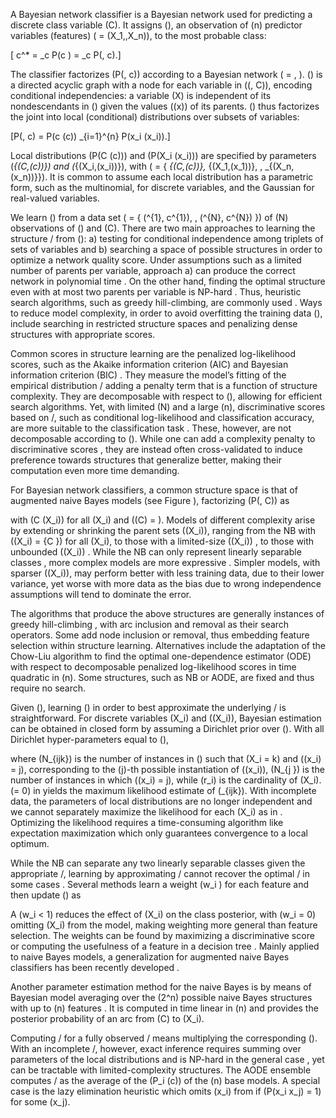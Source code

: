\section{Background}\label{background}

\label{sec:bcground}

\subsection{Bayesian network
classifiers}\label{bayesian-network-classifiers}

\label{bayesian-networks} A Bayesian network classifier is a Bayesian
network used for predicting a discrete class variable \(C\). It assigns
\(\mathbf{x}\), an observation of \(n\) predictor variables (features)
\(\mathbf{X} = (X_1,\ldots,X_n\)), to the most probable class:

\[ c^* = \argmax_c P(c \mid \mathbf{x}) = \argmax_c P(\mathbf{x}, c).\]

\noindent The classifier factorizes \(P(\mathbf{x}, c)\) according to a
Bayesian network
\(\mathcal{B} = \langle \mathcal{G}, \boldsymbol{ \theta } \rangle\).
\(\mathcal{G}\) is a directed acyclic graph with a node for each 
variable in \((\mathbf{X}, C)\), encoding conditional independencies: a
variable \(X\) is independent of its nondescendants in \(\mathcal{G}\)
given the values \(\mathbf{pa}(x)\) of its parents. \(\mathcal{G}\) thus
factorizes the joint into local (conditional) distributions over subsets
of variables:

\[P(\mathbf{x}, c) = P(c \mid \mathbf{pa}(c)) \prod_{i=1}^{n} P(x_i \mid \mathbf{pa}(x_i)).\]

\noindent Local distributions \(P(C \mid \mathbf{pa}(c))\) and \(P(X_i \mid \mathbf{pa}(x_i))\) are specified by parameters \(\boldsymbol{ \theta }_{(C,\mathbf{pa}(c))}\) and \(\boldsymbol{ \theta }_{(X_i,\mathbf{pa}(x_i))}\), with \(\boldsymbol{ \theta } = \{ \boldsymbol{ \theta }_{(C,\mathbf{pa}(c))}, \boldsymbol{ \theta }_{(X_1,\mathbf{pa}(x_1))}, \ldots, \boldsymbol{ \theta }_{(X_n,\mathbf{pa}(x_n))}\}\). It is common to assume each local distribution has a parametric form, such as the multinomial, for discrete variables, and the Gaussian for real-valued variables.

\subsection{Learning structure}\label{learning-structure}

\label{sec:bkg:learning} We learn \(\mathcal{B}\) from a data set
\(\mathcal{D} = \{ (\mathbf{x}^{1}, c^{1}), \ldots, (\mathbf{x}^{N}, c^{N}) \}\)
of \(N\) observations of \(\mathbf{X}\) and \(C\). There are two main
approaches to learning the structure \gstuc/ from \(\mathcal{D}\): a)
testing for conditional independence among triplets of sets of variables and b)
searching a space of possible structures in order to optimize a network
quality score. Under assumptions such as a limited number of parents per
variable, approach a) can produce the correct network in polynomial time
\citep{cheng-greiner02,Tsamardinos2003a}. On the other hand, finding the
optimal structure even with at most two parents per variable is NP-hard
\citep{Chickering2004}. Thus, heuristic search algorithms, such as
greedy hill-climbing, are commonly used \citep[see e.g.,][]{Koller2009}.
Ways to reduce model complexity, in order to avoid overfitting the
training data \(\mathcal{D}\), include searching in restricted structure
spaces and penalizing dense structures with appropriate scores.

Common scores in structure learning are the penalized log-likelihood
scores, such as the Akaike information criterion (AIC) \citep{Akaike74}
and Bayesian information criterion (BIC) \citep{Schwarz1978}. They
measure the model's fitting of the empirical distribution \pcxemp/
adding a penalty term that is a function of structure complexity. They
are decomposable with respect to \(\mathcal{G}\), allowing for efficient
search algorithms. Yet, with limited \(N\) and a large \(n\),
discriminative scores based on \pcgx/, such as conditional
log-likelihood and classification accuracy, are more suitable to the
classification task \citep{Friedman1997}. These, however, are not
decomposable according to \(\mathcal{G}\). While one can add a
complexity penalty to discriminative scores
\citep[e.g.,][]{grossman2004}, they are instead often cross-validated to
induce preference towards structures that generalize better, making
their computation even more time demanding.

For Bayesian network classifiers, a common \citep[see][]{Bielza14}
structure space is that of augmented naive Bayes \citep{Friedman1997}
models (see Figure \ref{fig:structures}), factorizing
\(P(\mathbf{X}, C)\) as

\begin{equation}
P(\mathbf{X}, C) = P(C) \prod_{i=1}^{n} P(X_i \mid \mathbf{Pa}(X_i)), \label{eq:augnb}
\end{equation}

\noindent with \(C \in \mathbf{Pa}(X_i)\) for all \(X_i\) and
\(\mathbf{Pa}(C) = \emptyset\). Models of different complexity arise by
extending or shrinking the parent sets \(\mathbf{Pa}(X_i)\), ranging
from the NB \citep{Minsky1961} with \(\mathbf{Pa}(X_i) = \{C \}\) for
all \(X_i\), to those with a limited-size \(\mathbf{Pa}(X_i)\)
\citep{Friedman1997,Sahami1996}, to those with unbounded
\(\mathbf{Pa}(X_i)\) \citep{Pernkopf2003}. While the NB can only
represent linearly separable classes \citep{jaeger2003}, more complex
models are more expressive \citep{Varando2015jmlr}. Simpler models, with
sparser \(\mathbf{Pa}(X_i)\), may perform better with less training
data, due to their lower variance, yet worse with more data as the bias
due to wrong independence assumptions will tend to dominate the error.

The algorithms that produce the above structures are generally instances
of greedy hill-climbing \citep{Keogh2002,Sahami1996}, with arc inclusion
and removal as their search operators. Some \citep[e.g.,][]{Pazzani1996}
add node inclusion or removal, thus embedding feature selection
\citep{Guyon2003} within structure learning. Alternatives include the
adaptation \citep{Friedman1997} of the Chow-Liu \citep{Chow1968}
algorithm to find the optimal one-dependence estimator (ODE) with
respect to decomposable penalized log-likelihood scores in time
quadratic in \(n\). Some structures, such as NB or AODE, are fixed and
thus require no search.

\subsection{Learning parameters}\label{learning-parameters}

Given \(\mathcal{G}\), learning \(\boldsymbol{\theta}\) in order to best
approximate the underlying \PCX/ is straightforward. For discrete
variables \(X_i\) and \(\mathbf{Pa}(X_i)\), Bayesian estimation can be
obtained in closed form by assuming a Dirichlet prior over
\(\boldsymbol{\theta}\). With all Dirichlet hyper-parameters equal to
\(\alpha\),

\begin{equation}
\theta_{ijk} = \frac{N_{ijk} + \alpha}{N_{ \cdot j \cdot } + r_i \alpha},
\label{eq:disparams}
\end{equation}

\noindent where \(N_{ijk}\) is the number of instances in
\(\mathcal{D}\) such that \(X_i = k\) and \(\mathbf{pa}(x_i) = j\),
corresponding to the \(j\)-th possible instantiation of
\(\mathbf{pa}(x_i)\), \(N_{\cdot j \cdot}\) is the number of instances
in which \(\mathbf{pa}(x_i) = j\), while \(r_i\) is the cardinality of
\(X_i\). \(\alpha = 0\) in \req{disparams} yields the maximum likelihood
estimate of \(\theta_{ijk}\). With incomplete data, the parameters of
local distributions are no longer independent and we cannot separately
maximize the likelihood for each \(X_i\) as in \req{disparams}.
Optimizing the likelihood requires a time-consuming algorithm like
expectation maximization \citep{Dempster1977} which only guarantees
convergence to a local optimum.

While the NB can separate any two linearly separable classes given the
appropriate \mthetas/, learning by approximating \PCX/ cannot recover the
optimal \mthetas/ in some cases \citep{jaeger2003}. Several methods
\citep{Hall2007,Zaidi2013,Zaidi2017} learn a weight \(w_i \in [0,1]\)
for each feature and then update \(\boldsymbol{\theta}\) as

\begin{equation*}
  \theta_{ijk}^{weighted} = \frac{(\theta_{ijk})^{w_i}}{\sum_{k=1}^{r_i} (\theta_{ijk})^{w_i}}.
\end{equation*}

\noindent A \(w_i < 1\) reduces the effect of \(X_i\) on the class
posterior, with \(w_i = 0\) omitting \(X_i\) from the model, making
weighting more general than feature selection. The weights can be found
by maximizing a discriminative score \citep{Zaidi2013} or computing the
usefulness of a feature in a decision tree \citep{Hall2007}. Mainly
applied to naive Bayes models, a generalization for augmented naive
Bayes classifiers has been recently developed \citep{Zaidi2017}.

Another parameter estimation method for the naive Bayes is by means of
Bayesian model averaging over the \(2^n\) possible naive Bayes
structures with up to \(n\) features \citep{Dash2002}. It is computed in
time linear in \(n\) and provides the posterior probability of an arc
from \(C\) to \(X_i\).

\subsection{Inference}\label{inference}

Computing \pcgx/ for a fully observed \x/ means multiplying the
corresponding \(\boldsymbol{\theta}\). With an incomplete \x/, however,
exact inference requires summing over parameters of the local
distributions and is NP-hard in the general case \citep{cooper1990}, yet
can be tractable with limited-complexity structures. The AODE ensemble
computes \pcgx/ as the average of the \(P_i (c\mid\mathbf{x})\) of the
\(n\) base models. A special case is the lazy elimination
\citep{zheng2006efficient} heuristic which omits \(x_i\) from
\req{augnb} if \(P(x_i \mid x_j) = 1\) for some \(x_j\).
